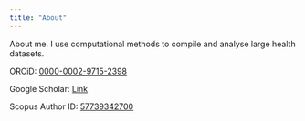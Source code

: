 ```yaml
---
title: "About"
---
```


About me. I use computational methods to compile and analyse large health datasets.

ORCiD: [0000-0002-9715-2398](https://orcid.org/0000-0002-9715-2398){target="_blank" rel="noopener noreferrer"}

Google Scholar: [Link](https://scholar.google.com.au/citations?hl=en&pli=1&user=P8lS-1kAAAAJ)

Scopus Author ID: [57739342700](https://www.scopus.com/authid/detail.uri?authorId=57739342700)
